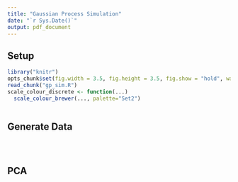 ```yaml
---
title: "Gaussian Process Simulation"
date: "`r Sys.Date()`"
output: pdf_document
---
```


## Setup

```r
library("knitr")
opts_chunk$set(fig.width = 3.5, fig.height = 3.5, fig.show = "hold", warning = FALSE)
read_chunk("gp_sim.R")
scale_colour_discrete <- function(...)
  scale_colour_brewer(..., palette="Set2")
```

```r
```

## Generate Data

```r
```

```r
```

```r
```

## PCA

```r
```
